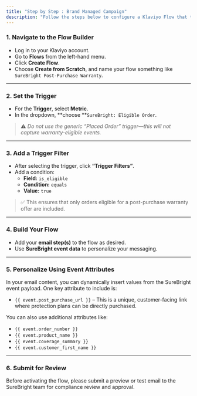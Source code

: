 ```yaml
---
title: "Step by Step : Brand Managed Campaign"
description: "Follow the steps below to configure a Klaviyo Flow that targets customers eligible for warranty upsell emails using your own email templates and messaging"
---
```


### 1. Navigate to the Flow Builder

- Log in to your Klaviyo account.
- Go to **Flows** from the left-hand menu.
- Click **Create Flow**.
- Choose **Create from Scratch**, and name your flow something like `SureBright Post-Purchase Warranty`.

---

### 2. Set the Trigger

- For the **Trigger**, select **Metric**.
- In the dropdown, \*\*choose \*\*`SureBright: Eligible Order`.

> ⚠️ _Do not use the generic “Placed Order” trigger—this will not capture warranty-eligible events._

---

### 3. Add a Trigger Filter

- After selecting the trigger, click **“Trigger Filters”**.
- Add a condition:
  - **Field:** `is_eligible`
  - **Condition:** `equals`
  - **Value:** `true`

> ✅ This ensures that only orders eligible for a post-purchase warranty offer are included.

---

### 4. Build Your Flow

- Add your **email step(s)** to the flow as desired.
- Use **SureBright event data** to personalize your messaging.

---

### 5. Personalize Using Event Attributes

In your email content, you can dynamically insert values from the SureBright event payload. One key attribute to include is:

- `{{ event.post_purchase_url }}` – This is a unique, customer-facing link where protection plans can be directly purchased.

You can also use additional attributes like:

- `{{ event.order_number }}`
- `{{ event.product_name }}`
- `{{ event.coverage_summary }}`
- `{{ event.customer_first_name }}`

---

### 6. Submit for Review

Before activating the flow, please submit a preview or test email to the SureBright team for compliance review and approval.